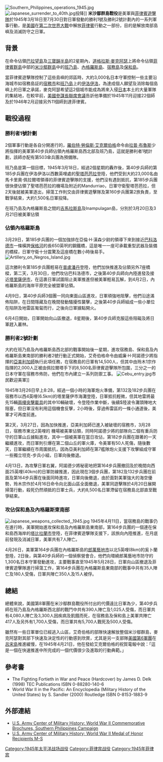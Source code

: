 {{Infobox Military Conflict
|conflict=米沙鄢群島戰役
|image=[[File:Talisay_Beach_landing.jpg|250px]]
|caption=1945年3月26日美軍士兵在[[宿務島|宿務島]]的塔利莎海灘登陸
|partof=[[第二次世界大戰|第二次世界大戰]][[太平洋戰爭|太平洋戰爭]]
|date=1945年3月18日—1945年6月30日
|place=[[菲律賓|菲律賓]][[米沙鄢群島|米沙鄢群島]]
|result=盟軍勝利
|combatant1=[[File:US_flag_48_stars.svg|24px]][[美國|美國]]<br>[[File:Flag_of_the_Philippines.svg|24px]][[菲律賓|菲律賓]]
|combatant2=[[File:Flag_of_Japan.svg|24px]][[大日本帝國|大日本帝國]]
|commander1=[[File:US_flag_48_stars.svg|24px]] [[羅伯特·勞倫斯·艾克爾伯格|羅伯特·勞倫斯·艾克爾伯格]]<br />[[File:US_flag_48_stars.svg|24px]] [[拉普·布拉斯|拉普·布拉斯]]<br />[[File:US_flag_48_stars.svg|24px]] [[威廉·H·阿諾德|威廉·H·阿諾德]]<br />[[File:US_flag_48_stars.svg|24px]] [[馬卡裡奧·佩拉爾塔|馬卡裡奧·佩拉爾塔]]
|commander2=[[File:Flag_of_Japan.svg|24px]] [[鈴木宗作|鈴木宗作]]<br />[[File:Flag_of_Japan.svg|24px]] [[間上目武雄|間上目武雄]]
|strength1=美軍17,000名<br />菲律賓軍18,500
|strength2=日軍32,000名日
|casualties1=835人陣亡<br />1,905人受傷
|casualties2=14,300人陣亡<br />1,230人受傷 
}}
{{Campaignbox 菲律賓戰役 (1944–1945)}}
[[File:Southern_Philippines_operations_1945.jpg|right]]
[[File:Japanese_surrender_to_40th.jpg|thumb]]投降]]
'''米沙鄢群島戰役'''是美軍與[[新人民軍|菲律賓遊擊隊]]於1945年3月18日至7月30日對日軍發動的勝利1號及勝利2號計劃內的一系列軍事行動，是[[美國|美國]]在[[第二次世界大戰|第二次世界大戰]]中解放[[菲律賓|菲律賓]]行動之一部份，目的是解放南部島嶼及消滅防守之日軍。

==背景==
在命令佔領[[巴拉望島|巴拉望島]]及[[三寶韻半島|三寶韻半島]]的2星期內，[[道格拉斯·麥克阿瑟|道格拉斯·麥克阿瑟]]上將命令佔領[[菲律賓群島|菲律賓群島]]中部的[[米沙鄢群島|米沙鄢群島]]中的[[班乃島|班乃島]]、[[內格羅斯島|內格羅斯島]]、[[宿務島|宿務島]]及[[保和島|保和島]]。

當菲律賓遊擊隊控制了這些島嶼的郊區時，大約3,000名日本守軍控制一些主要沿海城市如宿務島証的[[宿務市|宿務市]]和[[班乃島|班乃島]]上的[[伊洛伊洛|伊洛伊洛]]，為達成個人願望及消除每個島嶼上的日軍之承諾，麥克阿瑟希望這2個城市能成為將來入侵[[日本|日本]]本土的大量軍隊的集結地，在較早前，[[美國參謀長聯席會議|美國參謀長聯席會議]]告訢他準備於1945年11月迎接22個師及於1946年2月迎接另外11個師到達菲律賓。

==戰役過程==
===勝利者1號計劃===
2個軍事行動是各自分開進行的，[[羅伯特·勞倫斯·艾克爾伯格|羅伯特·勞倫斯·艾克爾伯格]]命令由[[拉普·布魯斯|拉普·布魯斯]]少將指揮的美軍第40步兵師佔領內格羅斯島西北部及班乃島，這就是勝利者1號計劃，該師亦配有第503傘兵團為預備隊。

班乃島是第一個目標，1945年3月18日，經過2個星期的轟炸後，第40步兵師的第185步兵團在伊洛伊洛以西數英哩處的[[聖塔芭芭拉|聖塔芭芭拉]]登陸，他們受到大約23,000名由馬卡里奧·佩拉爾塔領導的菲律賓遊擊隊的支援，他們沒有遇到抵抗，第185步兵團很快便佔領了聖塔芭芭拉的機場及附近的Mandurriao，日軍守衛聖塔芭芭拉，但2天後就被美軍逐出，掃蕩工作則交由菲律賓遊擊隊及第160步兵團第2旅負責，至戰爭結束，大約1,500名日軍投降。

在班乃島及內格羅斯島之間的[[吉馬拉斯島|吉馬拉斯島]]及Inampulagan島，分別於3月20日及3月21日被美軍佔領

===佔領內格羅斯島===
3月29日，第185步兵團的一個加強排在亞倫·H·漢森少尉的領導下來到接近[[巴科洛德市|巴科洛德市]]一條橫誇[[保格河|保格河]]的長650英呎的鋼鐵橋，這是唯一一座可承載重型武器及裝備的橋樑，日軍守衛十分震驚及這座橋在數小時後易手。[[File:Artillery_on_Negros_Island.jpg|thumb]] 

這次勝利令第185步兵團輕易在[[普盧潘丹|普盧潘丹]]登陸，他們加快推進及佔領另外7座橋樑，第二天，3月30日，他們攻佔巴科洛德市，之後第40步兵師向內陸進發及接近[[塔里薩伊市|塔里薩伊市]]，在這裹日軍試圖阻止美軍推進但被美軍輕易瓦解，到4月2日，內格羅斯島的海岸平原完全被盟軍佔領。

4月9日，第40步兵師3個團一同向東面山區進攻，日軍頑強地阻擊，他們沿途滿佈陷阱，在日間隱藏及在晚間發動騷擾性襲擊，之後第40步兵師組成一些小單位在陷阱及地雷區匍匐而行，之後向日軍據點開火。

6月4日開始，日軍開始向山區撤退，8星期後，第40步兵師克服這些阻礙及將日軍趕入叢林。

===勝利者2號計劃===
大約在班乃島及內格羅斯島西北部的戰事開始後一星期，進攻宿務島、保和島及內格羅斯島東南部的勝利者2號行動正式開始，艾奇伯格命令由威廉·H·阿諾德少將指揮的[[亞美利加師|亞美利加師]]執行此項任務，在宿務島的日軍有14,500人，但其中由玲木1宗作指揮的2,000人正被由佩拉爾塔手下的8,500名菲律賓遊擊隊所包圍，三分之一的日本守軍在宿務市佈防，他們在市內建立一系列防禦工事。
[[File:Cebu_entry.jpg|thumb]]市民歡迎美軍]]

1945年3月26日早上8:28，經過一個小時的海軍炮火準備，第132及182步兵團在宿務市以西4英哩(6.5km)的塔里薩伊市海灘登陸，日軍抵抗輕微，但其地雷將最先15輛[[兩棲突擊載具|兩棲突擊載具]]的其中10輛破壞，令登陸作業中斷，後續$陸波令灘頭陣地大阻塞，但日軍沒有利用這個機會反擊，2小時後，穿過佈雷區的一條小通道後，美軍才可再度前進。

第2天，3月27日，因為加快推進，亞美利加師已進入被破壞的宿務市，3月28日，宿務市東北2英哩的
機場被美軍佔領，同時阿諾德少將的部隊向二個有重兵防守的日軍山丘據點進攻，其中一個被美軍在當日攻佔，第182步兵團在跟著的一天繼續進攻，而日軍則引爆在第二個山丘的軍火庫，令美軍有50人死傷，隨後數天，日軍繼續在市周圍抵抗，因為亞美利加師在第7艦隊炮火支援下攻擊組成守軍一些獨立坦克-步兵小組，日軍向後撤退。

4月13日，為攻擊日軍右翼，阿諾德少將秘密地把第164步兵團撤回及於晚間向西面25英哩(40km)的日軍防線推進，因此現在3個步兵團，第182及132步兵團在前面及第164步兵團在後面同時進攻，日軍向後撤退，由於面對美軍強大的海空優勢，玲木宗作於4月16日命令向北面山區全面撤退，美軍同遊擊隊於4月20日展開掃蕩行動，殺死仍然頑抵的日軍士兵，大約8,500名日軍滯留在宿務島北部直至戰爭結束。

===攻佔保和島及內格羅斯東南部===
[[File:Japanese_weapons_collected,_1945.jpg|thumb]]
1945年4月11日，當宿務島的戰事仍在進行時，美軍開始進攻保和島及內格羅斯島東南部，第164步兵團的一個連在保和島西海岸的[[塔比拉蘭市|塔比拉蘭市]]登陸，在菲律賓遊擊隊支援下，該旅向內陸推進，在月底前發現及消滅日軍，美軍共有7人陣亡。

4月26日，美軍第164步兵團在內格羅斯島的[[郎萬藝地市|郎萬藝地市]]以北5英哩(8km)的奚卜蘭登陸，2日後，與第40步兵師的一個偵察營會合，他們向環繞郎萬藝地市防守的1,300名日本守軍發動進攻，主要戰事直至1945年5月28日，日軍向山區撤退及菲律賓遊擊隊進行掃蕩工作，第164步兵團在內格羅斯島東南部的戰事中共有35人陣亡及180人受傷，日軍共陣亡350人及15人被俘。

==總結==
總體來說，美國第8軍團在米沙鄢群島戰役所付出的代價遠比日軍為少，第40步兵師在班乃島及內格羅斯西北部的戰鬥中共有390人陣亡及1,025人受傷，而日軍共有4,080人陣亡及3,300人因疾病及飢餓而死，在宿務島及保和島上美軍共陣亡417人及另外有1,700人受傷，而日軍共有5,700人戰死及500人受傷。

雖然有一些日軍單位已經逃入山區，艾奇伯格的部隊快速解放整個米沙鄢群島，麥克阿瑟對其部下快速及決定性的行動感到欣賞，尤其是另一支部隊[[美國第6軍團|美國第6軍團]]在[[呂宋島|呂宋島]]推進緩慢，在1945年4月21日，他在發給艾克爾伯格的祝賀電報中說：「這是一個在快速推進中所完成的一個代價很少及進取的行動典範。」

==參考書==
* The Fighting Fortieth in War and Peace (Hardcover) by James D. Delk (1998) TEC Publications ISBN 0-88280-140-6 
* World War II in the Pacific: An Encyclopedia (Military History of the United States) by S. Sandler (2000) Routledge ISBN 0-8153-1883-9

==外部連結==
*[http://www.army.mil/cmh/brochures/southphil/southphils.htm U.S. Army Center of Military History: World War II Commemorative Brochures, Southern Philippines Campaign]
*[http://www.army.mil/cmh/Moh1.htm U.S. Army Center of Military History; World War II Medal of Honor Recipients M-S]

[[Category:1945年太平洋战场战役|Category:1945年太平洋战场战役]]
[[Category:菲律宾战役|Category:菲律宾战役]]
[[Category:1945年菲律宾|Category:1945年菲律宾]]